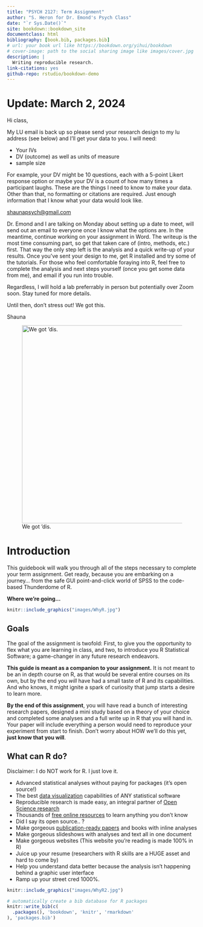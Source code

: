 ```yaml
---
title: "PSYCH 2127: Term Assignment"
author: "S. Heron for Dr. Emond's Psych Class"
date: "`r Sys.Date()`"
site: bookdown::bookdown_site
documentclass: html
bibliography: [book.bib, packages.bib]
# url: your book url like https://bookdown.org/yihui/bookdown
# cover-image: path to the social sharing image like images/cover.jpg
description: |
  Writing reproducible research.
link-citations: yes
github-repo: rstudio/bookdown-demo
---
```


# Update: March 2, 2024

Hi class, 

My LU email is back up so please send your research design to my lu address (see below) and I'll get your data to you. I will need:

- Your IVs
- DV (outcome) as well as units of measure
- sample size

For example, your DV might be 10 questions, each with a 5-point Likert response option or maybe your DV is a count of how many times a participant laughs. These are the things I need to know to make your data. Other than that, no formatting or citations are required. Just enough information that I know what your data would look like.

[shaunapsych\@gmail.com](mailto:sheron@laurentian.ca){.email}

Dr. Emond and I are talking on Monday about setting up a date to meet, will send out an email to everyone once I know what the options are. In the meantime, continue working on your assignment in Word. The writeup is the most time consuming part, so get that taken care of (intro, methods, etc.) first. That way the only step left is the analysis and a quick write-up of your results. Once you've sent your design to me, get R installed and try some of the tutorials. For those who feel comfortable foraying into R, feel free to complete the analysis and next steps yourself (once you get some data from me), and email if you run into trouble.

Regardless, I will hold a lab preferrably in person but potentially over Zoom soon. Stay tuned for more details.

Until then, don't stress out! We got this.

Shauna

![We got 'dis.](images/developpeuse.webp){width="524"}

# Introduction

This guidebook will walk you through all of the steps necessary to complete your term assignment. Get ready, because you are embarking on a journey... from the safe GUI point-and-click world of SPSS to the code-based Thunderdome of R.

**Where we're going...**

```r
knitr::include_graphics("images/WhyR.jpg")
```

## Goals

The goal of the assignment is twofold: First, to give you the opportunity to flex what you are learning in class, and two, to introduce you R Statistical Software; a game-changer in any future research endeavors.

**This guide is meant as a companion to your assignment.** It is not meant to be an in depth course on R, as that would be several entire courses on its own, but by the end you *will* have had a small taste of R and its capabilities. And who knows, it might ignite a spark of curiosity that jump starts a desire to learn more.

**By the end of this assignment**, you will have read a bunch of interesting research papers, designed a mini study based on a theory of your choice and completed some analyses and a full write up in R that you will hand in. Your paper will include everything a person would need to reproduce your experiment from start to finish. Don’t worry about HOW we’ll do this yet, **just know that you will**.

## What can R do?

Disclaimer: I do NOT work for R. I just love it.

-   Advanced statistical analyses without paying for packages (it's open source!)
-   The best [data visualization](https://r-graph-gallery.com/) capabilities of ANY statistical software
-   Reproducible research is made easy, an integral partner of [Open Science research](https://www.apa.org/monitor/2021/11/career-open-science)
-   Thousands of [free online resources](https://bookdown.org/mikemahoney218/IDEAR/introduction-to-r.html) to learn anything you don't know
-   Did I say its open source.. ?
-   Make gorgeous [publication-ready papers](https://rmarkdown.rstudio.com/gallery.html) and books with inline analyses
-   Make gorgeous slideshows with analyses and text all in one document
-   Make gorgeous websites (This website you're reading is made 100% in R)
-   Juice up your resume (researchers with R skills are a HUGE asset and hard to come by)
-   Help you understand data better because the analysis isn't happening behind a graphic user interface
-   Ramp up your street cred 1000%.

```r
knitr::include_graphics("images/WhyR2.jpg")
```

```r
# automatically create a bib database for R packages
knitr::write_bib(c(
  .packages(), 'bookdown', 'knitr', 'rmarkdown'
), 'packages.bib')
```

